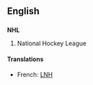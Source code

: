 ==English==
==={{initialism}}===
{{wikipedia}}
'''NHL'''
#National Hockey League

====Translations====
*French: [[LNH]]